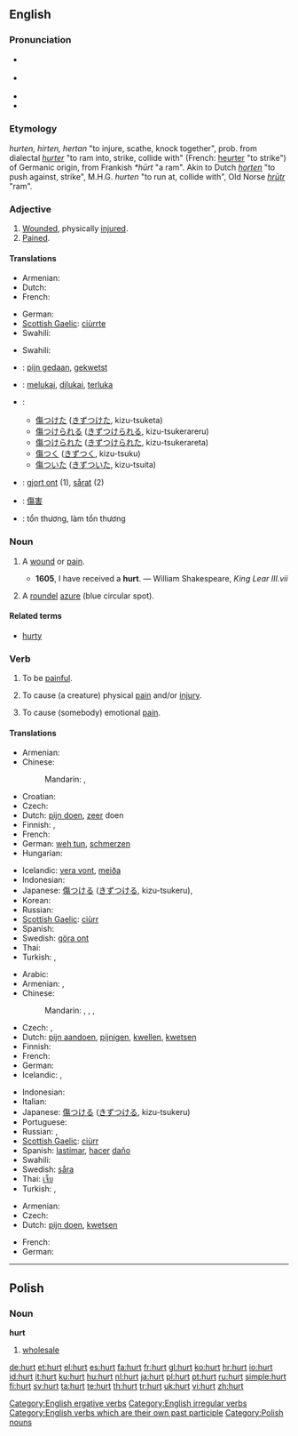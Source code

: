 {{wikipedia|dab=Hurt}}
==English==

===Pronunciation===
* {{a|RP}} {{IPA|/hɜːt/}}
* {{a|GenAm}} {{IPA|/hɝt/}}
* {{audio|en-us-hurt.ogg|Audio (US)}}
* {{rhymes|ɜː(r)t}}

===Etymology===
{{etyl|enm}} ''hurten, hirten, hertan'' "to injure, scathe, knock together", prob. from {{etyl|fro}} dialectal ''[[hurter]]'' "to ram into, strike, collide with" (French: [[heurter]] "to strike") of Germanic origin, from Frankish ''*hūrt'' "a ram". Akin to Dutch ''[[horten]]'' "to push against, strike", M.H.G. ''hurten'' "to run at, collide with", Old Norse ''[[hrūtr]]'' "ram".

===Adjective===
{{infl|en|adjective}}

# [[wounded|Wounded]], physically [[injured]].
# [[pained|Pained]].

====Translations====
{{trans-top|wounded, injured}}
* Armenian: {{t|hy|վիրավոր|tr=viravor|sc=Armn|xs=Armenian}}
* Dutch: {{t-|nl|gekwetst}}
* French: {{t+|fr|blessé}}
{{trans-mid}}
* German: {{t-|de|verletzt}}
* [[Scottish Gaelic]]: [[ciùrrte]]
* Swahili: {{t|sw|kilemba}}
{{trans-bottom}}

{{trans-top|pained}}
{{trans-mid}}
* Swahili: {{t|sw|kilemba}}
{{trans-bottom}}

{{checktrans-top}}
* {{ttbc|Dutch}}: [[pijn gedaan]], [[gekwetst]]
* {{ttbc|Indonesian}}: [[luka|melukai]], [[luka|dilukai]], [[luka|terluka]]
* {{ttbc|Japanese}}:
** [[傷つけた]] ([[きずつけた]], kizu-tsuketa)
** [[傷つけられる]] ([[きずつけられる]], kizu-tsukerareru)
** [[傷つけられた]] ([[きずつけられた]], kizu-tsukerareta)
** [[傷つく]] ([[きずつく]], kizu-tsuku)
** [[傷ついた]] ([[きずついた]], kizu-tsuita)
* {{ttbc|Swedish}}: [[gjort ont]] (1), [[sårat]] (2)
* {{ttbc|Chinese}}: [[傷害]]
* {{ttbc|Vietnamese}}: tổn thương, làm tổn thương
{{checktrans-bottom}}

===Noun===
{{en-noun}}

# {{archaic}} A [[wound]] or [[pain]].
#* '''1605''', I have received a '''hurt'''. — William Shakespeare, ''King Lear III.vii''
# {{heraldiccharge}} A [[roundel]] [[azure]] (blue circular spot).

====Related terms====
* [[hurty]]

===Verb===
{{en-verb|hurts|hurting|hurt}}

# {{intransitive}} To be [[painful]].
# {{transitive}} To cause (a creature) physical [[pain]] and/or [[injury]].
# {{transitive}} To cause (somebody) emotional [[pain]].

====Translations====
{{trans-top|to be painful}}
* Armenian: {{t-|hy|ցավել|tr=c’avel|sc=Armn|xs=Armenian}}
* Chinese:
*: Mandarin: {{qualifier|adjective}} {{t-|cmn|疼|tr=téng|sc=Hani|xs=Mandarin}},  {{qualifier|adjective}} {{t-|cmn|痛|tr=tòng|sc=Hani|xs=Mandarin}}
* Croatian: {{t+|hr|boljeti}}
* Czech: {{t-|cs|bolet}}
* Dutch: [[pijn doen]], [[zeer]] doen
* Finnish: {{t+|fi|sattua}}, {{t+|fi|koskea}}
* French: {{t+|fr|faire mal}}
* German: [[weh tun]], [[schmerzen]]
* Hungarian: {{t+|hu|fáj}}
{{trans-mid}}
* Icelandic: [[vera vont]], [[meiða]]
* Indonesian: {{t-|id|luka|alt=melukai|xs=Indonesian}}
* Japanese: [[傷つける]] ([[きずつける]], kizu-tsukeru),  {{qualifier|adjective}} {{t+|ja|痛い|tr=itai|sc=Jpan}}
* Korean: {{t|ko|아프다|sc=Kore}}
* Russian: {{t+|ru|болеть|tr=bolét'|sc=Cyrl}}
* [[Scottish Gaelic]]: [[ciùrr]]
* Spanish: {{t-|es|doler}}
* Swedish: [[göra ont]]
* Thai: {{t+|th|เจ็บ|xs=Thai}}
* Turkish: {{t+|tr|ağrımak}}, {{t+|tr|acımak}}
{{trans-bottom}}

{{trans-top|to cause physical pain}}
* Arabic: {{t|ar|جرح|tr=jaraHa|sc=Arab}}
* Armenian: {{t|hy|ցավեցնել|tr=c’avec’nel|sc=Armn|xs=Armenian}},  {{t|hy|վնասել|tr=vnasel|sc=Armn|xs=Armenian}}
* Chinese:
*: Mandarin: {{t|cmn|傷害|sc=Hani|xs=Mandarin}},  {{t|cmn|伤害|tr=shānghài|sc=Hani|xs=Mandarin}},  {{t-|cmn|傷|sc=Hani|xs=Mandarin}},  {{t-|cmn|伤|tr=shāng|sc=Hani|xs=Mandarin}}
* Czech: {{t-|cs|ranit}}, {{t-|cs|poranit}}
* Dutch: [[pijn aandoen]], [[pijnigen]], [[kwellen]], [[kwetsen]]
* Finnish: {{t+|fi|satuttaa}}
* French: {{t|fr|blesser}}
* German: {{t+|de|verletzen}}
* Icelandic: {{t-|is|særa}}, {{t-|is|meiða}}
{{trans-mid}}
* Indonesian: {{t-|id|luka|alt=melukai|xs=Indonesian}}
* Italian: {{t|it|ferire}}
* Japanese: [[傷つける]] ([[きずつける]], kizu-tsukeru)
* Portuguese: {{t+|pt|ferir}}
* Russian: {{t|ru|причинять боль|tr=pričinját' bol'|sc=Cyrl}},  {{t|ru|причинить боль|tr=pričinít' bol'|sc=Cyrl}}
* [[Scottish Gaelic]]: [[ciùrr]]
* Spanish: [[lastimar]], [[hacer]] [[daño]]
* Swahili: {{t|sw|kilemba}}
* Swedish: [[såra]]
* Thai: [[เจ็บ]]
* Turkish: {{t+|tr|acıtmak}}, {{t+|tr|ağrıtmak}}
{{trans-bottom}}

{{trans-top|to cause emotional pain}}
* Armenian: {{t|hy|ցավեցնել|tr=c’avec’nel|sc=Armn|xs=Armenian}}
* Czech: {{t-|cs|ranit}}
* Dutch: [[pijn doen]], [[kwetsen]]
{{trans-mid}}
* French: {{t+|fr|faire mal}}
* German: {{t+|de|quälen}}
{{trans-bottom}}

[[Category:English ergative verbs]]
[[Category:English irregular verbs]]
[[Category:English verbs which are their own past participle]]

----

==Polish==

===Noun===
'''hurt'''

# [[wholesale]]

[[Category:Polish nouns]]

[[de:hurt]]
[[et:hurt]]
[[el:hurt]]
[[es:hurt]]
[[fa:hurt]]
[[fr:hurt]]
[[gl:hurt]]
[[ko:hurt]]
[[hr:hurt]]
[[io:hurt]]
[[id:hurt]]
[[it:hurt]]
[[ku:hurt]]
[[hu:hurt]]
[[nl:hurt]]
[[ja:hurt]]
[[pl:hurt]]
[[pt:hurt]]
[[ru:hurt]]
[[simple:hurt]]
[[fi:hurt]]
[[sv:hurt]]
[[ta:hurt]]
[[te:hurt]]
[[th:hurt]]
[[tr:hurt]]
[[uk:hurt]]
[[vi:hurt]]
[[zh:hurt]]